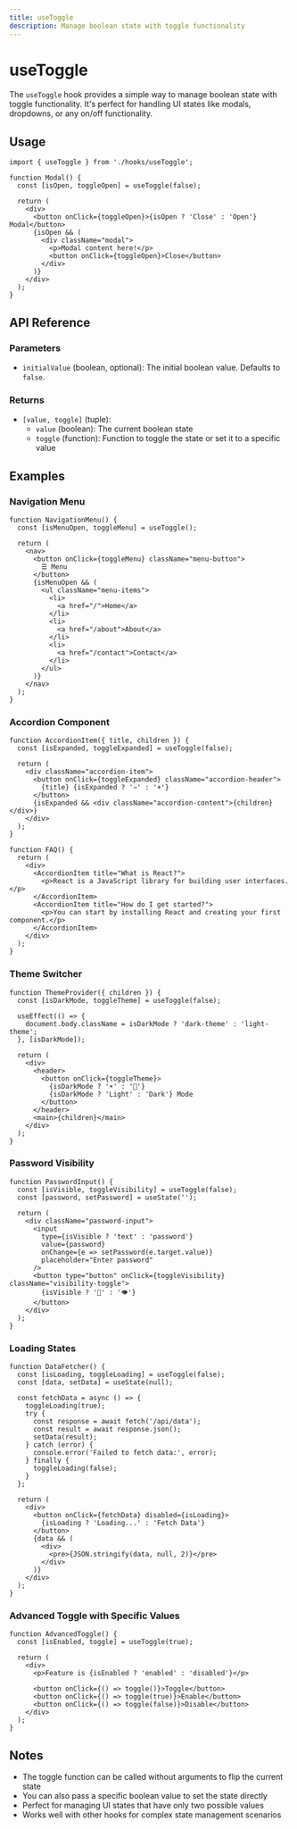 ```yaml
---
title: useToggle
description: Manage boolean state with toggle functionality
---
```


# useToggle

The `useToggle` hook provides a simple way to manage boolean state with toggle functionality. It's
perfect for handling UI states like modals, dropdowns, or any on/off functionality.

## Usage

```tsx
import { useToggle } from './hooks/useToggle';

function Modal() {
  const [isOpen, toggleOpen] = useToggle(false);

  return (
    <div>
      <button onClick={toggleOpen}>{isOpen ? 'Close' : 'Open'} Modal</button>
      {isOpen && (
        <div className="modal">
          <p>Modal content here!</p>
          <button onClick={toggleOpen}>Close</button>
        </div>
      )}
    </div>
  );
}
```

## API Reference

### Parameters

- `initialValue` (boolean, optional): The initial boolean value. Defaults to `false`.

### Returns

- `[value, toggle]` (tuple):
  - `value` (boolean): The current boolean state
  - `toggle` (function): Function to toggle the state or set it to a specific value

## Examples

### Navigation Menu

```tsx
function NavigationMenu() {
  const [isMenuOpen, toggleMenu] = useToggle();

  return (
    <nav>
      <button onClick={toggleMenu} className="menu-button">
        ☰ Menu
      </button>
      {isMenuOpen && (
        <ul className="menu-items">
          <li>
            <a href="/">Home</a>
          </li>
          <li>
            <a href="/about">About</a>
          </li>
          <li>
            <a href="/contact">Contact</a>
          </li>
        </ul>
      )}
    </nav>
  );
}
```

### Accordion Component

```tsx
function AccordionItem({ title, children }) {
  const [isExpanded, toggleExpanded] = useToggle(false);

  return (
    <div className="accordion-item">
      <button onClick={toggleExpanded} className="accordion-header">
        {title} {isExpanded ? '−' : '+'}
      </button>
      {isExpanded && <div className="accordion-content">{children}</div>}
    </div>
  );
}

function FAQ() {
  return (
    <div>
      <AccordionItem title="What is React?">
        <p>React is a JavaScript library for building user interfaces.</p>
      </AccordionItem>
      <AccordionItem title="How do I get started?">
        <p>You can start by installing React and creating your first component.</p>
      </AccordionItem>
    </div>
  );
}
```

### Theme Switcher

```tsx
function ThemeProvider({ children }) {
  const [isDarkMode, toggleTheme] = useToggle(false);

  useEffect(() => {
    document.body.className = isDarkMode ? 'dark-theme' : 'light-theme';
  }, [isDarkMode]);

  return (
    <div>
      <header>
        <button onClick={toggleTheme}>
          {isDarkMode ? '☀️' : '🌙'}
          {isDarkMode ? 'Light' : 'Dark'} Mode
        </button>
      </header>
      <main>{children}</main>
    </div>
  );
}
```

### Password Visibility

```tsx
function PasswordInput() {
  const [isVisible, toggleVisibility] = useToggle(false);
  const [password, setPassword] = useState('');

  return (
    <div className="password-input">
      <input
        type={isVisible ? 'text' : 'password'}
        value={password}
        onChange={e => setPassword(e.target.value)}
        placeholder="Enter password"
      />
      <button type="button" onClick={toggleVisibility} className="visibility-toggle">
        {isVisible ? '🙈' : '👁️'}
      </button>
    </div>
  );
}
```

### Loading States

```tsx
function DataFetcher() {
  const [isLoading, toggleLoading] = useToggle(false);
  const [data, setData] = useState(null);

  const fetchData = async () => {
    toggleLoading(true);
    try {
      const response = await fetch('/api/data');
      const result = await response.json();
      setData(result);
    } catch (error) {
      console.error('Failed to fetch data:', error);
    } finally {
      toggleLoading(false);
    }
  };

  return (
    <div>
      <button onClick={fetchData} disabled={isLoading}>
        {isLoading ? 'Loading...' : 'Fetch Data'}
      </button>
      {data && (
        <div>
          <pre>{JSON.stringify(data, null, 2)}</pre>
        </div>
      )}
    </div>
  );
}
```

### Advanced Toggle with Specific Values

```tsx
function AdvancedToggle() {
  const [isEnabled, toggle] = useToggle(true);

  return (
    <div>
      <p>Feature is {isEnabled ? 'enabled' : 'disabled'}</p>

      <button onClick={() => toggle()}>Toggle</button>
      <button onClick={() => toggle(true)}>Enable</button>
      <button onClick={() => toggle(false)}>Disable</button>
    </div>
  );
}
```

## Notes

- The toggle function can be called without arguments to flip the current state
- You can also pass a specific boolean value to set the state directly
- Perfect for managing UI states that have only two possible values
- Works well with other hooks for complex state management scenarios
